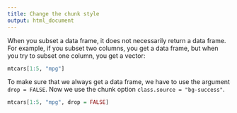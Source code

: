 ```yaml
---
title: Change the chunk style
output: html_document
---
```


When you subset a data frame, it does not necessarily return
a data frame. For example, if you subset two columns, you get
a data frame, but when you try to subset one column, you get
a vector:

```r
mtcars[1:5, "mpg"]
```

To make sure that we always get a data frame, we have to use
the argument `drop = FALSE`. Now we use the chunk option
`class.source = "bg-success"`.

```r
mtcars[1:5, "mpg", drop = FALSE]
```